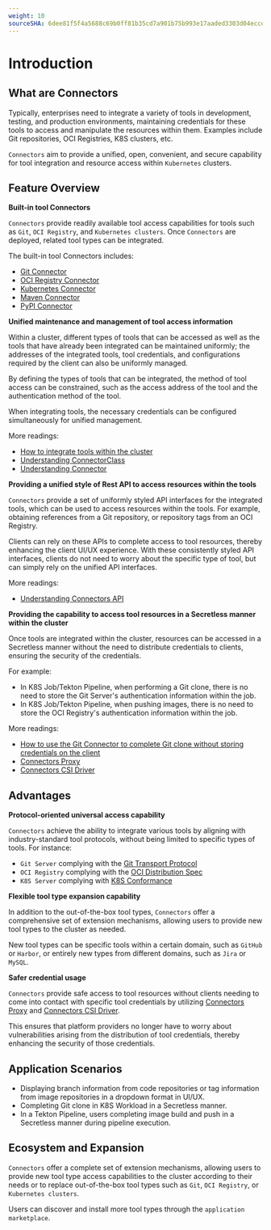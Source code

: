 ```yaml
---
weight: 10
sourceSHA: 6dee81f5f4a5688c69b0ff81b35cd7a901b75b993e17aaded3303d04eccdccc8
---
```


# Introduction

## What are Connectors

Typically, enterprises need to integrate a variety of tools in development, testing, and production environments, maintaining credentials for these tools to access and manipulate the resources within them. Examples include Git repositories, OCI Registries, K8S clusters, etc.

`Connectors` aim to provide a unified, open, convenient, and secure capability for tool integration and resource access within `Kubernetes` clusters.

## Feature Overview

**Built-in tool Connectors**

`Connectors` provide readily available tool access capabilities for tools such as `Git`, `OCI Registry`, and `Kubernetes clusters`. Once `Connectors` are deployed, related tool types can be integrated.

The built-in tool Connectors includes:

- [Git Connector](../connectors-git/intro.mdx)
- [OCI Registry Connector](../connectors-oci/intro.mdx)
- [Kubernetes Connector](../connectors-k8s/intro.mdx)
- [Maven Connector](../connectors-maven/intro.mdx)
- [PyPI Connector](../connectors-pypi/intro.mdx)

**Unified maintenance and management of tool access information**

Within a cluster, different types of tools that can be accessed as well as the tools that have already been integrated can be maintained uniformly; the addresses of the integrated tools, tool credentials, and configurations required by the client can also be uniformly managed.

By defining the types of tools that can be integrated, the method of tool access can be constrained, such as the access address of the tool and the authentication method of the tool.

When integrating tools, the necessary credentials can be configured simultaneously for unified management.

More readings:

- [How to integrate tools within the cluster](./)
- [Understanding ConnectorClass](./concepts/connectorclass.mdx)
- [Understanding Connector](./concepts/connector.mdx)

**Providing a unified style of Rest API to access resources within the tools**

`Connectors` provide a set of uniformly styled API interfaces for the integrated tools, which can be used to access resources within the tools. For example, obtaining references from a Git repository, or repository tags from an OCI Registry.

Clients can rely on these APIs to complete access to tool resources, thereby enhancing the client UI/UX experience. With these consistently styled API interfaces, clients do not need to worry about the specific type of tool, but can simply rely on the unified API interfaces.

More readings:

- [Understanding Connectors API](./concepts/connector_api.mdx)

**Providing the capability to access tool resources in a Secretless manner within the cluster**

Once tools are integrated within the cluster, resources can be accessed in a Secretless manner without the need to distribute credentials to clients, ensuring the security of the credentials.

For example:

- In K8S Job/Tekton Pipeline, when performing a Git clone, there is no need to store the Git Server's authentication information within the job.
- In K8S Job/Tekton Pipeline, when pushing images, there is no need to store the OCI Registry's authentication information within the job.

More readings:

- [How to use the Git Connector to complete Git clone without storing credentials on the client](../connectors-git/how_to/use-git-connector-in-clone-job.mdx)
- [Connectors Proxy](./concepts/connectors_proxy.mdx)
- [Connectors CSI Driver](./concepts/connectors_csi.mdx)

## Advantages

**Protocol-oriented universal access capability**

`Connectors` achieve the ability to integrate various tools by aligning with industry-standard tool protocols, without being limited to specific types of tools. For instance:

- `Git Server` complying with the [Git Transport Protocol](https://git-scm.com/book/en/v2/Git-on-the-Server-The-Protocols)
- `OCI Registry` complying with the [OCI Distribution Spec](https://git-scm.com/book/en/v2/Git-on-the-Server-The-Protocols)
- `K8S Server` complying with [K8S Conformance](https://github.com/cncf/k8s-conformance)

**Flexible tool type expansion capability**

In addition to the out-of-the-box tool types, `Connectors` offer a comprehensive set of extension mechanisms, allowing users to provide new tool types to the cluster as needed.

New tool types can be specific tools within a certain domain, such as `GitHub` or `Harbor`, or entirely new types from different domains, such as `Jira` or `MySQL`.

**Safer credential usage**

`Connectors` provide safe access to tool resources without clients needing to come into contact with specific tool credentials by utilizing [Connectors Proxy](./concepts/connectors_proxy.mdx) and [Connectors CSI Driver](./concepts/connectors_csi.mdx).

This ensures that platform providers no longer have to worry about vulnerabilities arising from the distribution of tool credentials, thereby enhancing the security of those credentials.

## Application Scenarios

- Displaying branch information from code repositories or tag information from image repositories in a dropdown format in UI/UX.
- Completing Git clone in K8S Workload in a Secretless manner.
- In a Tekton Pipeline, users completing image build and push in a Secretless manner during pipeline execution.

## Ecosystem and Expansion

`Connectors` offer a complete set of extension mechanisms, allowing users to provide new tool type access capabilities to the cluster according to their needs or to replace out-of-the-box tool types such as `Git`, `OCI Registry`, or `Kubernetes clusters`.

Users can discover and install more tool types through the `application marketplace`.
